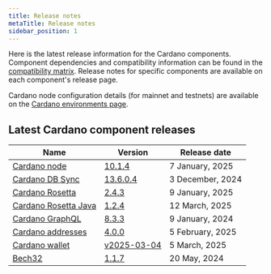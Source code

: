 ```yaml
---
title: Release notes
metaTitle: Release notes
sidebar_position: 1
---
```


Here is the latest release information for the Cardano components. Component
dependencies and compatibility information can be found in the
[compatibility matrix](/developer-resources/release-notes/comp-matrix). Release
notes for specific components are available on each component's release page.

Cardano node configuration details (for mainnet and testnets) are available on
the
[Cardano environments page](https://book.world.dev.cardano.org/environments.html).

## Latest Cardano component releases

| Name                                                                               | Version                                                                                      | Release date      |
|------------------------------------------------------------------------------------|----------------------------------------------------------------------------------------------|-------------------|
| [Cardano node](https://github.com/IntersectMBO/cardano-node)                       | [10.1.4](https://github.com/IntersectMBO/cardano-node/releases/tag/10.1.4)                   | 7 January, 2025   |
| [Cardano DB Sync](https://github.com/IntersectMBO/cardano-db-sync)                 | [13.6.0.4](https://github.com/IntersectMBO/cardano-db-sync/releases/tag/13.6.0.4)            | 3 December, 2024  |
| [Cardano Rosetta](https://github.com/cardano-foundation/cardano-rosetta)           | [2.4.3](https://github.com/cardano-foundation/cardano-rosetta/releases/tag/2.4.3)            | 9 January, 2025  |
| [Cardano Rosetta Java](https://github.com/cardano-foundation/cardano-rosetta-java) | [1.2.4](https://github.com/cardano-foundation/cardano-rosetta-java/releases/tag/1.2.4)       | 12 March, 2025  |
| [Cardano GraphQL](https://github.com/cardano-foundation/cardano-graphql)           | [8.3.3](https://github.com/cardano-foundation/cardano-graphql/releases/tag/8.3.3)            | 9 January, 2024  |
| [Cardano addresses](https://github.com/IntersectMBO/cardano-addresses)             | [4.0.0](https://github.com/IntersectMBO/cardano-addresses/releases/tag/4.0.0)                | 5 February, 2025   |
| [Cardano wallet](https://github.com/cardano-foundation/cardano-wallet)             | [v2025-03-04](https://github.com/cardano-foundation/cardano-wallet/releases/tag/v2025-03-04) | 5 March, 2025 |
| [Bech32](https://github.com/IntersectMBO/bech32)                                   | [1.1.7](https://github.com/IntersectMBO/bech32/releases/tag/v1.1.7)                          | 20 May, 2024      |
